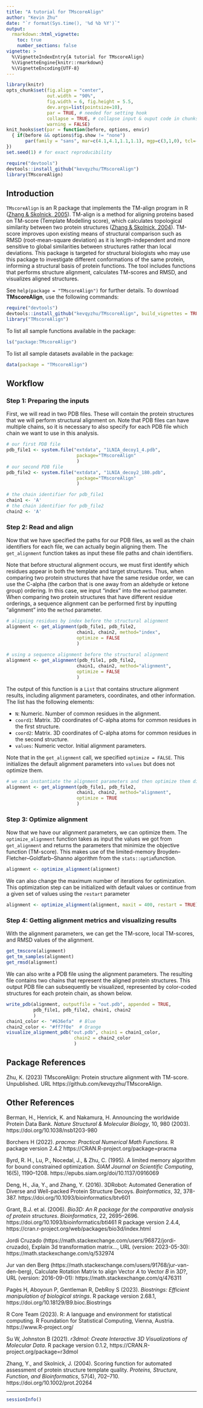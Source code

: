 ```yaml
---
title: "A tutorial for TMscoreAlign"
author: "Kevin Zhu"
date: "`r format(Sys.time(), '%d %b %Y')`"
output: 
  rmarkdown::html_vignette:
    toc: true
    number_sections: false
vignette: >
  %\VignetteIndexEntry{A tutorial for TMscoreAlign}
  %\VignetteEngine{knitr::rmarkdown}
  %\VignetteEncoding{UTF-8}
---
```


```r
library(knitr)
opts_chunk$set(fig.align = "center", 
               out.width = "90%",
               fig.width = 6, fig.height = 5.5,
               dev.args=list(pointsize=10),
               par = TRUE, # needed for setting hook 
               collapse = TRUE, # collapse input & ouput code in chunks
               warning = FALSE)
knit_hooks$set(par = function(before, options, envir)
  { if(before && options$fig.show != "none") 
       par(family = "sans", mar=c(4.1,4.1,1.1,1.1), mgp=c(3,1,0), tcl=-0.5)
})
set.seed(1) # for exact reproducibility
```

```r
require("devtools")
devtools::install_github("kevqyzhu/TMscoreAlign")
library(TMscoreAlign)
```

## Introduction
`TMscoreAlign` is an R package that implements the TM-align program in R 
([Zhang & Skolnick, 2005](https://doi.org/10.1093/nar/gki524)). 
TM-align is a method for aligning proteins based on TM-score 
(Template Modelling score), which calculates topological similarity between two 
protein structures 
([Zhang & Skolnick, 2004](https://doi.org/10.1002/prot.20264)). TM-score 
improves upon existing means of structural comparison such as RMSD 
(root-mean-square deviation) as it is length-independent and more sensitive to 
global similarities between structures rather than local deviations. This 
package is targeted for structural biologists who may use this package to 
investigate different conformations of the same protein, informing a structural
basis of protein functions. The tool includes functions that performs structure 
alignment, calculates TM-scores and RMSD, and visualizes aligned structures. 

See `help(package = "TMscoreAlign")` for further details. 
To download **TMscoreAlign**, use the following commands:

``` r
require("devtools")
devtools::install_github("kevqyzhu/TMscoreAlign", build_vignettes = TRUE)
library("TMscoreAlign")
```

To list all sample functions available in the package:
``` r
ls("package:TMscoreAlign")
```

To list all sample datasets available in the package:
``` r
data(package = "TMscoreAlign")
```

## Workflow

### Step 1: Preparing the inputs 

First, we will read in two PDB files. These will contain the protein structures
that we will perform structural alignment on. Note that PDB files can have 
multiple chains, so it is necessary to also specify for each PDB file which 
chain we want to use in this analysis.

```r
# our first PDB file
pdb_file1 <- system.file("extdata", "1LNIA_decoy1_4.pdb", 
                          package="TMscoreAlign"
                          )
# our second PDB file
pdb_file2 <- system.file("extdata", "1LNIA_decoy2_180.pdb", 
                          package="TMscoreAlign"
                          )

# the chain identifier for pdb_file1
chain1 <- 'A'
# the chain identifier for pdb_file2
chain2 <- 'A'
```

### Step 2: Read and align
Now that we have specified the paths for our PDB files, as well as the chain
identifiers for each file, we can actually begin aligning them. The 
`get_alignment` function takes as input these file paths and chain identifiers.

Note that before structural alignment occurs, we must first identify which 
residues appear in both the template and target structures. Thus, when comparing
two protein structures that have the same residue order, we can use the 
C-alpha (the carbon that is one away from an aldehyde or ketone group) ordering.
In this case, we input "index" into the `method` parameter. When comparing two 
protein structures that have different residue orderings, a sequence alignment 
can be performed first by inputting "alignment" into the `method` parameter.

```r
# aligning residues by index before the structural alignment
alignment <- get_alignment(pdb_file1, pdb_file2, 
                          chain1, chain2, method="index",
                          optimize = FALSE
                          )
                          
# using a sequence alignment before the structural alignment
alignment <- get_alignment(pdb_file1, pdb_file2, 
                          chain1, chain2, method="alignment",
                          optimize = FALSE
                          )
```

The output of this function is a `List` that contains structure alignment 
results, including alignment parameters, coordinates, and other information.
The list has the following elements:

* `N`: Numeric. Number of common residues in the alignment.
* `coord1`: Matrix. 3D coordinates of C-alpha atoms for common residues in the 
first structure.
* `coord2`: Matrix. 3D coordinates of C-alpha atoms for common residues in the 
second structure.
* `values`: Numeric vector. Initial alignment parameters.

Note that in the `get_alignment` call, we specified `optimize = FALSE`. This 
initializes the default alignment parameters into `values` but does not optimize
them.

```r
# we can instantiate the alignment parameters and then optimize them directly 
alignment <- get_alignment(pdb_file1, pdb_file2, 
                          chain1, chain2, method="alignment",
                          optimize = TRUE
                          )
```

### Step 3: Optimize alignment

Now that we have our alignment parameters, we can optimize them. The 
`optimize_alignment` function takes as input the values we got from 
`get_alignment` and returns the parameters that minimize the objective function 
(TM-score). This makes use of the limited-memory 
Broyden–Fletcher–Goldfarb–Shanno algorithm from the `stats::optim`function.

```r
alignment <- optimize_alignment(alignment)

```

We can also change the maximum number of iterations for optimization. This 
optimization step can be initialized with default values or continue from a 
given set of values using the `restart` parameter

```r
alignment <- optimize_alignment(alignment, maxit = 400, restart = TRUE)

```

### Step 4: Getting alignment metrics and visualizing results

With the alignment parameters, we can get the TM-score, local TM-scores, and RMSD 
values of the alignment.

```r
get_tmscore(alignment)
get_tm_samples(alignment)
get_rmsd(alignment)

```

We can also write a PDB file using the alignment parameters. The resulting file
contains two chains that represent the aligned protein structures. This output
PDB file can subsequently be visualized, represented by color-coded structures 
for each protein chain, as shown below.

```r
write_pdb(alignment, outputfile = "out.pdb", appended = TRUE, 
          pdb_file1, pdb_file2, chain1, chain2
          )
chain1_color <- "#636efa"  # Blue
chain2_color <- "#ff7f0e"  # Orange
visualize_alignment_pdb("out.pdb", chain1 = chain1_color,
                         chain2 = chain2_color
                         )
```

## Package References

Zhu, K. (2023) TMscoreAlign: Protein structure alignment with TM-score.
  Unpublished. URL https://github.com/kevqyzhu/TMscoreAlign.

## Other References

Berman, H., Henrick, K. and Nakamura, H. Announcing the worldwide Protein Data
Bank. *Nature Structural & Molecular Biology*, 10, 980 (2003). 
https://doi.org/10.1038/nsb1203-980

Borchers H (2022). _pracma: Practical Numerical Math Functions_. R package 
version 2.4.2 https://CRAN.R-project.org/package=pracma

Byrd, R. H., Lu, P., Nocedal, J., & Zhu, C. (1995). A limited memory 
algorithm for bound constrained optimization.
*SIAM Journal on Scientific Computing*, 16(5), 1190–1208. 
https://epubs.siam.org/doi/10.1137/0916069

Deng, H., Jia, Y., and Zhang, Y. (2016). 3DRobot: Automated Generation of 
Diverse and Well-packed Protein Structure Decoys. *Boinformatics*, 32, 378-387.
https://doi.org/10.1093/bioinformatics/btv601

Grant, B.J. et al. (2006). _Bio3D: An R package for the comparative analysis
of protein structures_. *Bioinformatics*, 22, 2695--2696. 
https://doi.org/10.1093/bioinformatics/btl461
R package version 2.4.4, 
https://cran.r-project.org/web/packages/bio3d/index.html

Jordi Cruzado (https://math.stackexchange.com/users/96872/jordi-cruzado),
Explain 3d transformation matrix..., URL (version: 2023-05-30):
https://math.stackexchange.com/q/532974

Jur van den Berg 
(https://math.stackexchange.com/users/91768/jur-van-den-berg), Calculate 
Rotation Matrix to align Vector $A$ to Vector $B$ in $3D$?, URL 
(version: 2016-09-01): https://math.stackexchange.com/q/476311

Pagès H, Aboyoun P, Gentleman R, DebRoy S (2023).
_Biostrings: Efficient manipulation of biological strings_. 
R package version 2.68.1, https://doi.org/10.18129/B9.bioc.Biostrings

R Core Team (2023). R: A language and environment for statistical computing. 
R Foundation for Statistical Computing, Vienna, Austria. 
https://www.R-project.org/

Su W, Johnston B (2021). 
_r3dmol: Create Interactive 3D Visualizations of Molecular Data_. 
R package version 0.1.2, https://CRAN.R-project.org/package=r3dmol

Zhang, Y., and Skolnick, J. (2004). Scoring function for automated assessment 
of protein structure template quality. 
*Proteins, Structure, Function, and Bioinformatics*, 57(4), 702–710. 
https://doi.org/10.1002/prot.20264

----

```r
sessionInfo()
```
